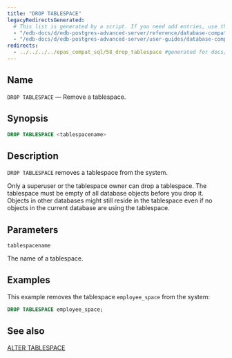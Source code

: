 ```yaml
---
title: "DROP TABLESPACE"
legacyRedirectsGenerated:
  # This list is generated by a script. If you need add entries, use the `legacyRedirects` key.
  - "/edb-docs/d/edb-postgres-advanced-server/reference/database-compatibility-for-oracle-developers-reference-guide/9.6/Database_Compatibility_for_Oracle_Developers_Reference_Guide.1.072.html"
  - "/edb-docs/d/edb-postgres-advanced-server/user-guides/database-compatibility-for-oracle-developers-guide/9.5/Database_Compatibility_for_Oracle_Developers_Guide.1.098.html"
redirects:
  - ../../../../epas_compat_sql/58_drop_tablespace #generated for docs/epas/reorg-role-use-case-mode
---
```


<div id="drop_tablespace" class="registered_link"></div>

## Name

`DROP TABLESPACE` &mdash; Remove a tablespace.

## Synopsis

```sql
DROP TABLESPACE <tablespacename>
```

## Description

`DROP TABLESPACE` removes a tablespace from the system.

Only a superuser or the tablespace owner can drop a tablespace. The tablespace must be empty of all database objects before you drop it. Objects in other databases might still reside in the tablespace even if no objects in the current database are using the tablespace.

## Parameters

`tablespacename`

 The name of a tablespace.

## Examples

This example removes the tablespace `employee_space` from the system:

```sql
DROP TABLESPACE employee_space;
```

## See also

[ALTER TABLESPACE](14_alter_tablespace/#alter_tablespace)
